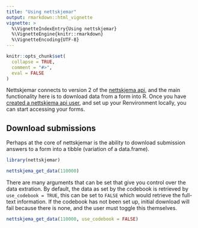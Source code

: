 ```yaml
---
title: "Using nettskjemar"
output: rmarkdown::html_vignette
vignette: >
  %\VignetteIndexEntry{Using nettskjemar}
  %\VignetteEngine{knitr::rmarkdown}
  %\VignetteEncoding{UTF-8}
---
```


```r
knitr::opts_chunk$set(
  collapse = TRUE,
  comment = "#>",
  eval = FALSE
)
```

Nettskjemar connects to version 2 of the [nettskjema api](www.nettskjema.no), and the main functionality here is to download data from a form into R.
Once you have [created a nettskjema api user](auth_setup.html), and set up your Renvironment locally, you can start accessing your forms.

## Download submissions
Perhaps at the core of nettskjemar is the ability to download submission answers to a form into a tibble (variation of a data.frame). 

```r
library(nettskjemar)

nettskjema_get_data(110000)
```

There are many arguments that can be set that give you control over the data extration. 
By default, the data as set by the codebook is retrieved by `use_codebook = TRUE`, this can be set to `FALSE` which would retrieve the full-text information.
If the codebook has not been set up, initial download will fail because there is none, and the user must toggle this themselves. 

```r
nettskjema_get_data(110000, use_codebook = FALSE)
```



